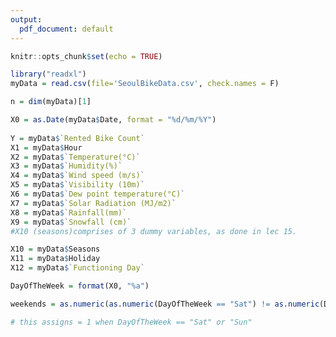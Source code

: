 ```yaml
---
output:
  pdf_document: default
---
```


```r
knitr::opts_chunk$set(echo = TRUE)
```

\begin{center}
  \LARGE{\textbf{Predictive Model for Bike Usage in City of Seoul}}\\
  \vspace*{2\baselineskip}
  \Large{\textbf{STAC67 Case Study}}\\
  \normalsize{Group 24}\\
  \vspace*{2\baselineskip}
  \Large{Shawn Santhoshgeorge (1006094673)}\\
  \Large{Shashwat Piyush Doshi (1005716940)}\\
  \Large{Rohita Nalluri (1006154037)}\\
  \Large{James Chen (1006166220)}\\
  \vspace*{3\baselineskip}
  \Large{\textbf{Due Date}}\\
  December 06, 2021
\end{center}


```r

library("readxl")
myData = read.csv(file='SeoulBikeData.csv', check.names = F)

n = dim(myData)[1]

X0 = as.Date(myData$Date, format = "%d/%m/%Y")
  
Y = myData$`Rented Bike Count`
X1 = myData$Hour
X2 = myData$`Temperature(°C)`
X3 = myData$`Humidity(%)`
X4 = myData$`Wind speed (m/s)`
X5 = myData$`Visibility (10m)`
X6 = myData$`Dew point temperature(°C)`
X7 = myData$`Solar Radiation (MJ/m2)`
X8 = myData$`Rainfall(mm)`
X9 = myData$`Snowfall (cm)`
#X10 (seasons)comprises of 3 dummy variables, as done in lec 15.

X10 = myData$Seasons
X11 = myData$Holiday
X12 = myData$`Functioning Day`

```

```r

DayOfTheWeek = format(X0, "%a")

weekends = as.numeric(as.numeric(DayOfTheWeek == "Sat") != as.numeric(DayOfTheWeek == "Sun"))

# this assigns = 1 when DayOfTheWeek == "Sat" or "Sun"


```

